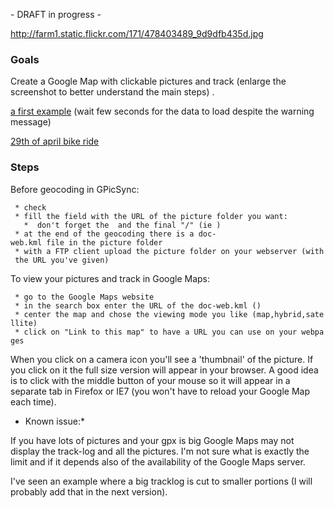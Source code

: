 - DRAFT in progress -

[http://farm1.static.flickr.com/171/478403489_7621c88dd2_o.jpg http://farm1.static.flickr.com/171/478403489_9d9dfb435d.jpg]

=== Goals ===

Create a Google Map with clickable pictures and track (enlarge the screenshot to better understand the main steps) .

[http://maps.google.com/maps?f=q&hl=en&q=http://francois.schnell.free.fr/geo/25-03-07/doc-web.kml&layer=&ie=UTF8&z=12&ll=48.61952,7.806473&spn=0.094414,0.233459&t=h&om=1 a first example] (wait few seconds for the data to load despite the warning message)

[http://maps.google.com/maps?f=q&hl=en&q=http://francois.schnell.free.fr/geo/29avr07/doc-web2.kml&layer=&ie=UTF8&z=12&ll=48.516604,8.150482&spn=0.102338,0.233459&t=h&om=1  29th of april bike ride]
=== Steps ===

Before geocoding in GPicSync:

  * check {{{ "Google Maps export, folder URL=" }}}
  * fill the field with the URL of the picture folder you want:
    *  don't forget the {{{http://}}} and the final "/" (ie {{{http://pathToThePicturesFolder/}}}) 
  * at the end of the geocoding there is a doc-web.kml file in the picture folder
  * with a FTP client upload the picture folder on your webserver (with the URL you've given)

To view your pictures and track in Google Maps:

  * go to the Google Maps website
  * in the search box enter the URL of the doc-web.kml ({{{http://pathToThePicturesFolder/doc-web.kml}}})
  * center the map and chose the viewing mode you like (map,hybrid,satellite)
  * click on "Link to this map" to have a URL you can use on your webpages

When you click on a camera icon you'll see a 'thumbnail' of the picture. If you click on it the full size version will appear in your browser. A good idea is to click with the middle button of your mouse so it will appear in a separate tab in Firefox or IE7 (you won't have to reload your Google Map each time).

*Known issue:*

If you have lots of pictures and your gpx is big Google Maps may not display the track-log and all the pictures. I'm not sure what is exactly the limit and if it depends also of the availability of the Google Maps server.

I've seen an example where a big tracklog is cut to smaller portions (I will probably add that in the next version).